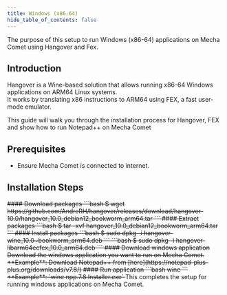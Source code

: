 ```yaml
---
title: Windows (x86-64)
hide_table_of_contents: false
---
```



The purpose of this setup to run Windows (x86-64) applications on Mecha Comet using Hangover and Fex.

## Introduction
Hangover is a Wine-based solution that allows running x86-64 Windows applications on ARM64 Linux systems. <br /> 
It works by translating x86 instructions to ARM64 using FEX, a fast user-mode emulator. 

This guide will walk you through the installation process for Hangover, FEX and show how to run Notepad++ on Mecha Comet

## Prerequisites
- Ensure Mecha Comet is connected to internet.

## Installation Steps

<S>
    <S.Step>
        <S.Details>
            #### Download packages
            <S.Code>
                ```bash
                $ wget https://github.com/AndreRH/hangover/releases/download/hangover-10.0/hangover_10.0_debian12_bookworm_arm64.tar
                ```
            </S.Code>
        </S.Details>
    </S.Step>
    <S.Step>
        <S.Details>
            #### Extract packages
            <S.Code>
                ```bash
                $ tar -xvf hangover_10.0_debian12_bookworm_arm64.tar
                ```
            </S.Code>
        </S.Details>
    </S.Step>
    <S.Step>
        <S.Details>
            #### Install packages
            <S.Code>
                ```bash
                $ sudo dpkg -i hangover-wine_10.0~bookworm_arm64.deb 
                ```
                ```bash
                $ sudo dpkg -i hangover-libarm64ecfex_10.0_arm64.deb
                ```
            </S.Code>
        </S.Details>
    </S.Step>
    <S.Step>
        <S.Details>
            #### Download windows application
            Download the windows application you want to run on Mecha Comet.
            **Example**: Download Notepad++ from [here](https://notepad-plus-plus.org/downloads/v7.8/)
        </S.Details>
    </S.Step>
    <S.Step>
        <S.Details>
            #### Run application
            <S.Code>
                ```bash
                wine <path-to-application>
                ```
                **Example**: `wine npp.7.8.Installer.exe`
            </S.Code>
        </S.Details>
    </S.Step>
</S> 
This completes the setup for running windows applications on Mecha Comet.   
